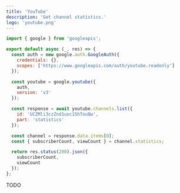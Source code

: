 ```yaml
---
title: 'YouTube'
description: 'Get channel statistics.'
logo: 'youtube.png'
---
```


```js
import { google } from 'googleapis';

export default async (_, res) => {
  const auth = new google.auth.GoogleAuth({
    credentials: {},
    scopes: ['https://www.googleapis.com/auth/youtube.readonly']
  });

  const youtube = google.youtube({
    auth,
    version: 'v3'
  });

  const response = await youtube.channels.list({
    id: 'UCZMli3czZnd1uoc1ShTouQw',
    part: 'statistics'
  });

  const channel = response.data.items[0];
  const { subscriberCount, viewCount } = channel.statistics;

  return res.status(200).json({
    subscriberCount,
    viewCount
  });
};
```

TODO
